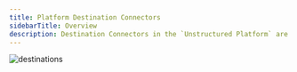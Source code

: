 ```yaml
---
title: Platform Destination Connectors 
sidebarTitle: Overview
description: Destination Connectors in the `Unstructured Platform` are designed to specify the endpoint for data processed within the platform. These connectors ensure that the transformed and analyzed data is securely and efficiently transferred to a storage system for future use, often to a vector database for tasks that involve high-speed retrieval and advanced data analytics operations.
---
```


![destinations](https://unstructured-io.github.io/unstructured/_images/02-Destination-Dashboard.png)
